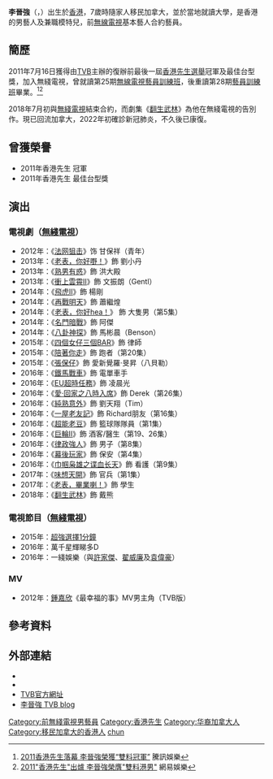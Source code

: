 {{藝人
|姓名 = 李晉強
|类型 = 男演員
|圖片 =
|圖片尺寸 =  
|圖片簡介 = 
|外文名 = 
|外文 =  
|英文名 = Clayton Li
|國籍 ={{CAN}}
|民族 = 
|出生日期 = {{birth date and age|1987|3|17}}
|出生地點 = {{BHKG}}
|逝世日期 = 
|逝世地點 = 
|語言 = 粵語、英語、國語
|職業 = 演员、模特
|三圍 = 
|教育程度 = 大學
|宗教信仰 = 未知
|配偶 = 
|兒女 = 
|父母 = 
|音樂類型 = 
|出身地 = [[香港|香港]]
|出道作 = 
|出道日期 = 2011年
|代表作 = 
|經紀公司 = [[無綫電視|無綫電視]]（2011年至2018年）
|網站 = 
|相關團體 = 
|獎項 = 2011年[[香港先生選舉|香港先生選舉]]冠軍
|IMDb = 
|現任成員 = 
|過往成員 = 
|音樂專輯 = 
|電影 = 
|電視節目 = 
|舞台劇 = 
|書籍 = 
}}
'''李晉強'''（'''{{lang|en|Clayton Li}}'''，{{bd|1987年|3月17日|catIdx=K高}}）出生於[[香港|香港]]，7歲時隨家人移民加拿大，並於當地就讀大學，是香港的男藝人及兼職模特兒，前[[無線電視|無線電視]]基本藝人合約藝員。

==簡歷==  
2011年7月16日獲得由[[TVB|TVB]]主辦的復辦前最後一屆[[香港先生選舉|香港先生選舉]]冠軍及最佳台型獎，加入無綫電視，曾就讀第25期[[無線電視藝員訓練班|無線電視藝員訓練班]]，後重讀第28期[[無綫電視藝員訓練班|藝員訓練班]]畢業。<ref>[http://ent.qq.com/a/20110718/000008.htm 2011香港先生落幕 李晉強榮獲“雙料冠軍”] {{Wayback|url=http://ent.qq.com/a/20110718/000008.htm |date=20180705074106 }}騰訊娛樂</ref><ref>[http://ent.163.com/11/0717/10/795HPUR900031GVS.html 2011"香港先生"出爐 李晉強榮膺"雙料港男"] {{Wayback|url=http://ent.163.com/11/0717/10/795HPUR900031GVS.html |date=20180705062942 }}網易娛樂</ref>

2018年7月初與[[無綫電視|無綫電視]]結束合約，而劇集《[[翻生武林|翻生武林]]》為他在無綫電視的告別作。現已回流加拿大，2022年初確診新冠肺炎，不久後已康復。

==曾獲榮譽==
*2011年香港先生 冠軍
*2011年香港先生 最佳台型獎

==演出==
===電視劇（[[無綫電視|無綫電視]]）===
*2012年：《[[法网狙击|法网狙击]]》饰 甘保祥（青年）
*2013年：《[[老表，你好嘢！_(電視劇)|老表，你好嘢！]]》飾 劉小丹
*2013年：《[[熟男有惑|熟男有惑]]》飾 洪大殿
*2013年：《[[衝上雲霄II|衝上雲霄II]]》飾 文振朗（Gentl）
*2014年：《[[飛虎II|飛虎II]]》飾 楊剛
*2014年：《[[再戰明天|再戰明天]]》飾 蕭繼煌
*2014年：《[[老表，你好hea！|老表，你好hea！]]》 飾 大隻男（第5集）
*2014年：《[[名門暗戰|名門暗戰]]》飾 阿傑
*2014年：《[[八卦神探|八卦神探]]》飾 馬彬晨（Benson）
*2015年：《[[四個女仔三個BAR|四個女仔三個BAR]]》飾 律師
*2015年：《[[陪著你走_(電視劇)|陪著你走]]》飾 跑者（第20集）
*2015年：《[[張保仔_(2015年電視劇)|張保仔]]》飾 愛新覺羅·旻昇（八貝勒）
*2016年：《[[鐵馬戰車|鐵馬戰車]]》飾 電單車手
*2016年：《[[EU超時任務|EU超時任務]]》飾 凌晨光
*2016年：《[[愛·回家之八時入席|愛·回家之八時入席]]》飾 Derek（第26集）
*2016年：《[[純熟意外|純熟意外]]》飾 劉天翔（Tim）
*2016年：《[[一屋老友記|一屋老友記]]》飾 Richard朋友（第16集）
*2016年：《[[超能老豆|超能老豆]]》飾 籃球隊隊員（第1集）
*2016年：《[[巨輪II|巨輪II]]》飾 酒客/醫生（第19、26集）
*2016年：《[[律政強人|律政強人]]》飾 男子（第8集）
*2016年：《[[幕後玩家|幕後玩家]]》飾 保安（第4集）
*2016年：《[[巾帼枭雄之谍血长天|巾帼枭雄之谍血长天]]》飾 看護（第9集）
*2017年：《[[味想天開|味想天開]]》飾 官兵（第1集）
*2017年：《[[老表，畢業喇！|老表，畢業喇！]]》飾 學生
*2018年：《[[翻生武林|翻生武林]]》飾 戴熊

===電視節目（[[無綫電視|無綫電視]]）===
*2015年：[[超強選擇1分鐘|超強選擇1分鐘]]
*2016年：萬千星輝睇多D
*2016年：一綫娛樂（與[[許家傑|許家傑]]、[[翟威廉|翟威廉]]及[[袁偉豪|袁偉豪]]）

===MV===
*2012年：[[鍾嘉欣|鍾嘉欣]]《最幸福的事》MV男主角（TVB版）

==參考資料==
{{reflist}}

==外部連結==
*{{sinaweibo|claytonli}}
*{{instagram|clayton_li}}
*[http://artiste.tvb.com/main/artistedetail/claytonli TVB官方網址] {{Wayback|url=http://artiste.tvb.com/main/artistedetail/claytonli |date=20160304081904 }}
*[http://blog.tvb.com/claytonli/ 李晉強 TVB blog] {{Wayback|url=http://blog.tvb.com/claytonli/ |date=20120425172259 }}

{{香港先生|[[翟威廉|翟威廉]]|[[黎振燁|黎振燁]]|2011}}
{{DEFAULTSORT:li}}
[[Category:前無綫電視男藝員|Category:前無綫電視男藝員]]
[[Category:香港先生|Category:香港先生]]
[[Category:华裔加拿大人|Category:华裔加拿大人]]
[[Category:移民加拿大的香港人|Category:移民加拿大的香港人]]
[[Category:李姓|chun]]